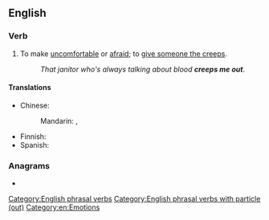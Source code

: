 ==English==

===Verb===
{{en-verb|creeps out|creeping out|creeped out}}

# {{lb|en|informal|transitive}} To make [[uncomfortable]] or [[afraid]]; to [[give someone the creeps]].
#: ''That janitor who's always talking about blood '''creeps me out'''.''

====Translations====
{{trans-top|make uncomfortable}}
* Chinese:
*: Mandarin: {{t|cmn|[[讓]]……[[毛骨悚然]]}}, {{t|cmn|[[让]]……[[毛骨悚然]]|tr=ràng... máogǔsǒngrán}}
{{trans-mid}}
* Finnish: {{t+|fi|pelottaa}}
* Spanish: {{t-needed|es}}
{{trans-bottom}}

===Anagrams===
* {{anagrams|en|outcreep}}

[[Category:English phrasal verbs]]
[[Category:English phrasal verbs with particle (out)]]
[[Category:en:Emotions]]